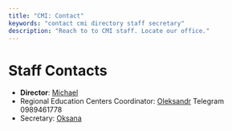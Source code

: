 ```yaml
---
title: "CMI: Contact"
keywords: "contact cmi directory staff secretary"
description: "Reach to to CMI staff. Locate our office."
---
```


# Staff Contacts

*   **Director**: [Michael](mailto:mike@cmieurasia.org)
*   Regional Education Centers Coordinator: [Oleksandr](mailto:sasha@cmieurasia.org) Telegram 0989461778
*   Secretary: [Oksana](mailto:secretar@cmieurasia.org)

<ContactDetails locale="en" />
